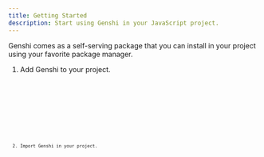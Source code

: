 ```yaml
---
title: Getting Started
description: Start using Genshi in your JavaScript project.
---
```



Genshi comes as a self-serving package that you can install in your project using your favorite package manager.

<Steps>

1. Add Genshi to your project.

   <Tabs syncKey="package-manager">
     <TabItem label="npm">
       <Code code="npm install @genshi/core" lang="bash" frame="code" />
     </TabItem>
     <TabItem label="yarn">
       <Code code="yarn add @genshi/core" lang="bash" frame="code" />
     </TabItem>
     <TabItem label="pnpm">
       <Code code="pnpm install @genshi/core" lang="bash" frame="code" />
     </TabItem>
   </Tabs>

2. Import Genshi in your project.
   <Code
     code="import { createStore } from '@genshi/core';"
     lang="javascript"
     frame="code"
   />

</Steps>
